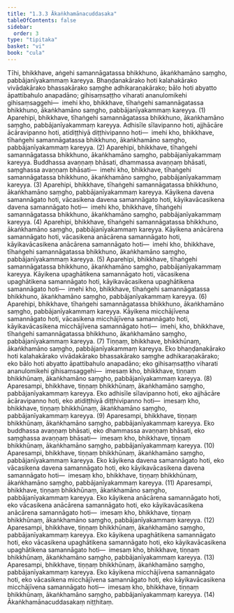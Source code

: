 ```yaml
---
title: "1.3.3 Ākaṅkhamānacuddasaka"
tableOfContents: false
sidebar:
  order: 3
type: "tipitaka"
basket: "vi"
book: "cula"
---
```



<DynamicBreadcrumb />

<Division number="27" book="cula" bookNo="4" page="31">

<Paragraph number="135" book="cula">
Tīhi, bhikkhave, aṅgehi samannāgatassa bhikkhuno, ākaṅkhamāno saṃgho, pabbājanīyakammaṃ kareyya. Bhaṇḍanakārako hoti kalahakārako vivādakārako bhassakārako saṃghe adhikaraṇakārako; bālo hoti abyatto āpattibahulo anapadāno; gihisaṃsaṭṭho viharati ananulomikehi gihisaṃsaggehi—  imehi kho, bhikkhave, tīhaṅgehi samannāgatassa bhikkhuno, ākaṅkhamāno saṃgho, pabbājanīyakammaṃ kareyya. (1)
</Paragraph>

<Paragraph number="136" book="cula">
Aparehipi, bhikkhave, tīhaṅgehi samannāgatassa bhikkhuno, ākaṅkhamāno saṃgho, pabbājanīyakammaṃ kareyya. Adhisīle sīlavipanno hoti, ajjhācāre ācāravipanno hoti, atidiṭṭhiyā diṭṭhivipanno hoti—  imehi kho, bhikkhave, tīhaṅgehi samannāgatassa bhikkhuno, ākaṅkhamāno saṃgho, pabbājanīyakammaṃ kareyya. (2)
</Paragraph>

<Paragraph number="137" book="cula">
Aparehipi, bhikkhave, tīhaṅgehi samannāgatassa bhikkhuno, ākaṅkhamāno saṃgho, pabbājanīyakammaṃ kareyya. Buddhassa avaṇṇaṃ bhāsati, dhammassa avaṇṇaṃ bhāsati, saṃghassa avaṇṇaṃ bhāsati—  imehi kho, bhikkhave, tīhaṅgehi samannāgatassa bhikkhuno, ākaṅkhamāno saṃgho, pabbājanīyakammaṃ kareyya. (3)
</Paragraph>

<Paragraph number="138" book="cula">
Aparehipi, bhikkhave, tīhaṅgehi samannāgatassa bhikkhuno, ākaṅkhamāno saṃgho, pabbājanīyakammaṃ kareyya. Kāyikena davena samannāgato hoti, vācasikena davena samannāgato hoti, kāyikavācasikena davena samannāgato hoti—  imehi kho, bhikkhave, tīhaṅgehi samannāgatassa bhikkhuno, ākaṅkhamāno saṃgho, pabbājanīyakammaṃ kareyya. (4)
</Paragraph>

<Paragraph number="139" book="cula">
Aparehipi, bhikkhave, tīhaṅgehi samannāgatassa bhikkhuno, ākaṅkhamāno saṃgho, pabbājanīyakammaṃ kareyya. Kāyikena anācārena samannāgato hoti, vācasikena anācārena samannāgato hoti, kāyikavācasikena anācārena samannāgato hoti—  imehi kho, bhikkhave, tīhaṅgehi samannāgatassa bhikkhuno, ākaṅkhamāno saṃgho, pabbājanīyakammaṃ kareyya. (5)
</Paragraph>

<Paragraph number="140" book="cula">
Aparehipi, bhikkhave, tīhaṅgehi samannāgatassa bhikkhuno, ākaṅkhamāno saṃgho, pabbājanīyakammaṃ kareyya. Kāyikena upaghātikena samannāgato hoti, vācasikena upaghātikena samannāgato hoti, kāyikavācasikena upaghātikena samannāgato hoti—  imehi kho, bhikkhave, tīhaṅgehi samannāgatassa bhikkhuno, ākaṅkhamāno saṃgho, pabbājanīyakammaṃ kareyya. (6)
</Paragraph>

<Paragraph number="141" book="cula">
Aparehipi, bhikkhave, tīhaṅgehi samannāgatassa bhikkhuno, ākaṅkhamāno saṃgho, pabbājanīyakammaṃ kareyya. Kāyikena micchājīvena samannāgato hoti, vācasikena micchājīvena samannāgato hoti, kāyikavācasikena micchājīvena samannāgato hoti—  imehi, kho, bhikkhave, tīhaṅgehi samannāgatassa bhikkhuno, ākaṅkhamāno saṃgho, pabbājanīyakammaṃ kareyya. (7)
</Paragraph>

<Paragraph number="142" book="cula">
Tiṇṇaṃ, bhikkhave, bhikkhūnaṃ, ākaṅkhamāno saṃgho, pabbājanīyakammaṃ kareyya. Eko bhaṇḍanakārako hoti kalahakārako vivādakārako bhassakārako saṃghe adhikaraṇakārako; eko bālo hoti abyatto āpattibahulo anapadāno; eko gihisaṃsaṭṭho viharati ananulomikehi gihisaṃsaggehi—  imesaṃ kho, bhikkhave, tiṇṇaṃ bhikkhūnaṃ, ākaṅkhamāno saṃgho, pabbājanīyakammaṃ kareyya. (8)
</Paragraph>

<Paragraph number="143" book="cula">
Aparesampi, bhikkhave, tiṇṇaṃ bhikkhūnaṃ, ākaṅkhamāno saṃgho, pabbājanīyakammaṃ kareyya. Eko adhisīle sīlavipanno hoti, eko ajjhācāre ācāravipanno hoti, eko atidiṭṭhiyā diṭṭhivipanno hoti—  imesaṃ kho, bhikkhave, tiṇṇaṃ bhikkhūnaṃ, ākaṅkhamāno saṃgho, pabbājanīyakammaṃ kareyya. (9)
</Paragraph>

<Paragraph number="144" book="cula">
Aparesampi, bhikkhave, tiṇṇaṃ bhikkhūnaṃ, ākaṅkhamāno saṃgho, pabbājanīyakammaṃ kareyya. Eko buddhassa avaṇṇaṃ bhāsati, eko dhammassa avaṇṇaṃ bhāsati, eko saṃghassa avaṇṇaṃ bhāsati—  imesaṃ kho, bhikkhave, tiṇṇaṃ bhikkhūnaṃ, ākaṅkhamāno saṃgho, pabbājanīyakammaṃ kareyya. (10)
</Paragraph>

<Paragraph number="145" book="cula">
Aparesampi, bhikkhave, tiṇṇaṃ bhikkhūnaṃ, ākaṅkhamāno saṃgho, pabbājanīyakammaṃ kareyya. Eko kāyikena davena samannāgato hoti, eko vācasikena davena samannāgato hoti, eko kāyikavācasikena davena samannāgato hoti—  imesaṃ kho, bhikkhave, tiṇṇaṃ bhikkhūnaṃ, ākaṅkhamāno saṃgho, pabbājanīyakammaṃ kareyya. (11)
</Paragraph>

<Paragraph number="146" book="cula">
Aparesampi, bhikkhave, tiṇṇaṃ bhikkhūnaṃ, ākaṅkhamāno saṃgho, pabbājanīyakammaṃ kareyya. Eko kāyikena anācārena samannāgato hoti, eko vācasikena anācārena samannāgato hoti, eko kāyikavācasikena anācārena samannāgato hoti—  imesaṃ kho, bhikkhave, tiṇṇaṃ bhikkhūnaṃ, ākaṅkhamāno saṃgho, pabbājanīyakammaṃ kareyya. (12)
</Paragraph>

<Paragraph number="147" book="cula">
Aparesampi, bhikkhave, tiṇṇaṃ bhikkhūnaṃ, ākaṅkhamāno saṃgho, pabbājanīyakammaṃ kareyya. Eko kāyikena upaghātikena samannāgato hoti, eko vācasikena upaghātikena samannāgato hoti, eko kāyikavācasikena upaghātikena samannāgato hoti—  imesaṃ kho, bhikkhave, tiṇṇaṃ bhikkhūnaṃ, ākaṅkhamāno saṃgho, pabbājanīyakammaṃ kareyya. (13)
</Paragraph>

<Paragraph number="148" book="cula">
Aparesampi, bhikkhave, tiṇṇaṃ bhikkhūnaṃ, ākaṅkhamāno saṃgho, pabbājanīyakammaṃ kareyya. Eko kāyikena micchājīvena samannāgato hoti, eko vācasikena micchājīvena samannāgato hoti, eko kāyikavācasikena micchājīvena samannāgato hoti—  imesaṃ kho, bhikkhave, tiṇṇaṃ bhikkhūnaṃ, ākaṅkhamāno saṃgho, pabbājanīyakammaṃ kareyya. (14)

</Paragraph>
</Division>

<Paragraph number="149" type="center" book="cula">
Ākaṅkhamānacuddasakaṃ niṭṭhitaṃ.
</Paragraph>